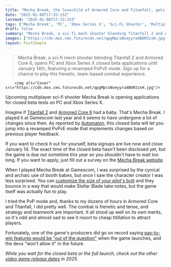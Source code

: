 ```yaml
---
title: "Mecha Break, the lovechild of Armored Core and Titanfall, gets a closed beta test that you can sign up for now"
date: "2025-01-08T17:33:15Z"
lastmod: "2025-01-08T17:33:15Z"
tags: ['Mecha Break', 'PC', 'Xbox Series X', 'Sci-Fi Shooter', 'Multiplayer', 'PvPvE', 'Mech']
draft: false
summary: "Mecha Break, a sci-fi mech shooter blending Titanfall 2 and Armored Core 6, opens PC and Xbox Series X closed beta applications until January 14th, featuring a revamped PvPvE mode.  Sign up for a chance to play this frenetic, team-based combat experience."
images: ["https://cdn.mos.cms.futurecdn.net/qpgMpcsNveyyra4B6MJzxH.jpg"]
layout: PostSimple
---
```

> Mecha Break, a sci-fi mech shooter blending Titanfall 2 and Armored Core 6, opens PC and Xbox Series X closed beta applications until January 14th, featuring a revamped PvPvE mode.  Sign up for a chance to play this frenetic, team-based combat experience.


        <img alt="Cover" src="https://cdn.mos.cms.futurecdn.net/qpgMpcsNveyyra4B6MJzxH.jpg"/>
        
Upcoming multiplayer sci-fi shooter Mecha Break is opening applications for closed beta tests on PC and Xbox Series X.

Imagine if [Titanfall 2](https://www.gamesradar.com/titanfall-2-pilot-helmet-collectibles-location-guide/) and [Armored Core 6](https://www.gamesradar.com/armored-core-6-review/) had a baby. That's Mecha Break. I played it at Gamescom last year and it seems to have undergone a lot of changes since then. As reported by [<u>Automaton</u>](https://automaton-media.com/en/news/mecha-break-opens-applications-for-large-scale-closed-beta-featuring-revamped-pvpve-mode/), this closed beta will let you jump into a revamped PvPvE mode that implements changes based on previous player feedback.

If you want to check it out for yourself, beta signups are live now and close January 14. The exact time of the closed beta hasn't been disclosed yet, but the game is due out sometime this year so you shouldn't have to wait too long. If you want to apply, just fill out a survey on the [<u>Mecha Break website</u>](https://wenjuanxing.xoyo.com/vm/PFIWX3w.aspx?udsid=625225).

When I played Mecha Break at Gamescom, I was surprised by the cynical and archaic use of booth babes, but once I saw the character creator I was less surprised. You can [<u>customize the size of your pilot's butt</u>](https://www.gamesradar.com/games/action/online-multiplayer-game-mecha-break-soars-past-50000-concurrent-steam-players-in-its-playtest-who-all-discover-just-how-unhinged-its-character-creator-can-be/) and they bounce in a way that would make Stellar Blade take notes, but the game itself was actually fun to play. 

I tried the PvP mode and, thanks to my dozens of hours in Armored Core and Titanfall, I did pretty well. The combat is frenetic and tense, and strategy and teamwork are important. It all stood up well on its own merits, so it's odd and almost sad to see it resort to cheap titillation to attract players.

Fortunately, one of the game's producers did go on record saying [<u>pay-to-win features would be "out of the question"</u>](https://www.gamesradar.com/games/action/mecha-break-producer-says-pay-to-win-is-out-of-the-question-for-the-upcoming-mech-action-game/) when the game launches, and the devs "won't allow it" in the future.  

*While you wait for the closed beta or the full launch, check out the other *[<u><em>video game release dates</em></u>](https://www.gamesradar.com/video-game-release-dates/)* in 2025.*
        